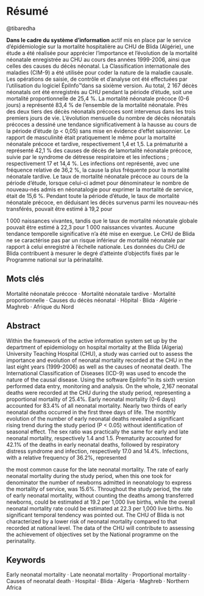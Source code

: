 # Résumé
@tibaredha

**Dans le cadre du système d’information** actif mis
en place par le service d’épidémiologie sur la mortalité
hospitalière au CHU de Blida (Algérie), une étude a été
réalisée pour apprécier l’importance et l’évolution de la
mortalité néonatale enregistrée au CHU au cours des années
1999-2006, ainsi que celles des causes du décès néonatal.
La Classification internationale des maladies (CIM-9) a
été utilisée pour coder la nature de la maladie causale. Les
opérations de saisie, de contrôle et d’analyse ont été effectuées
par l’utilisation du logiciel ÉpiInfo™dans sa sixième version.
Au total, 2 167 décès néonatals ont été enregistrés au CHU
pendant la période d’étude, soit une mortalité proportionnelle
de 25,4 %. La mortalité néonatale précoce (0-6 jours) a
représenté 83,4 % de l’ensemble de la mortalité néonatale.
Près des deux tiers des décès néonatals précoces sont
intervenus dans les trois premiers jours de vie. L’évolution
mensuelle du nombre de décès néonatals précoces a dessiné
une tendance significativement à la hausse au cours de la
période d’étude (p < 0,05) sans mise en évidence d’effet
saisonnier. Le rapport de masculinité était pratiquement le
même pour la mortalité néonatale précoce et tardive, respectivement
1,4 et 1,5. La prématurité a représenté 42,1 % des
causes de décès de lamortalité néonatale précoce, suivie par le
syndrome de détresse respiratoire et les infections ; respectivement
17 et 14,4 %. Les infections ont représenté, avec une
fréquence relative de 36,2 %, la cause la plus fréquente pour
la mortalité néonatale tardive. Le taux de mortalité néonatale
précoce au cours de la période d’étude, lorsque celui-ci admet
pour dénominateur le nombre de nouveau-nés admis en
néonatalogie pour exprimer la mortalité de service, était de
15,6 %. Pendant toute la période d’étude, le taux de mortalité
néonatale précoce, en déduisant les décès survenus parmi
les nouveau-nés transférés, pouvait être estimé à 19,2 pour

1 000 naissances vivantes, tandis que le taux de mortalité
néonatale globale pouvait être estimé à 22,3 pour 1 000 naissances
vivantes. Aucune tendance temporelle significative n’a
été mise en exergue. Le CHU de Blida ne se caractérise pas par
un risque inférieur de mortalité néonatale par rapport à celui
enregistré à l’échelle nationale. Les données du CHU de Blida
contribuent à mesurer le degré d’atteinte d’objectifs fixés par
le Programme national sur la périnatalité.

## Mots clés 

Mortalité néonatale précoce ·
Mortalité néonatale tardive · Mortalité proportionnelle ·
Causes du décès néonatal · Hôpital · Blida · Algérie ·
Maghreb · Afrique du Nord

## Abstract 

Within the framework of the active information
system set up by the department of epidemiology on hospital
mortality at the Blida (Algeria) University Teaching Hospital
(CHU), a study was carried out to assess the importance and
evolution of neonatal mortality recorded at the CHU in the
last eight years (1999-2006) as well as the causes of neonatal
death. The International Classification of Diseases (ICD-9)
was used to encode the nature of the causal disease. Using the
software EpiInfo™in its sixth version performed data entry,
monitoring and analysis. On the whole, 2,167 neonatal
deaths were recorded at the CHU during the study period,
representing a proportional mortality of 25.4%. Early
neonatal mortality (0-6 days) accounted for 83.4% of all
neonatal mortality. Nearly two thirds of early neonatal deaths
occurred in the first three days of life. The monthly evolution
of the number of early neonatal deaths revealed a significant
rising trend during the study period (P < 0.05) without
identification of seasonal effect. The sex ratio was practically
the same for early and late neonatal mortality, respectively
1.4 and 1.5. Prematurity accounted for 42.1% of the deaths
in early neonatal deaths, followed by respiratory distress
syndrome and infection, respectively 17.0 and 14.4%.
Infections, with a relative frequency of 36.2%, represented

the most common cause for the late neonatal mortality. The
rate of early neonatal mortality during the study period, when
this one took for denominator the number of newborns
admitted in neonatology to express the mortality of service,
was 15.6%. Throughout the study period, the rate of early
neonatal mortality, without counting the deaths among
transferred newborns, could be estimated at 19.2 per 1,000
live births, while the overall neonatal mortality rate could
be estimated at 22.3 per 1,000 live births. No significant
temporal tendency was pointed out. The CHU of Blida is not
characterized by a lower risk of neonatal mortality compared
to that recorded at national level. The data of the CHU will
contribute to assessing the achievement of objectives set by
the National programme on the perinatality.


## Keywords 

Early neonatal mortality · Late neonatal mortality ·
Proportional mortality · Causes of neonatal death ·
Hospital · Blida · Algeria · Maghreb · Northern Africa
